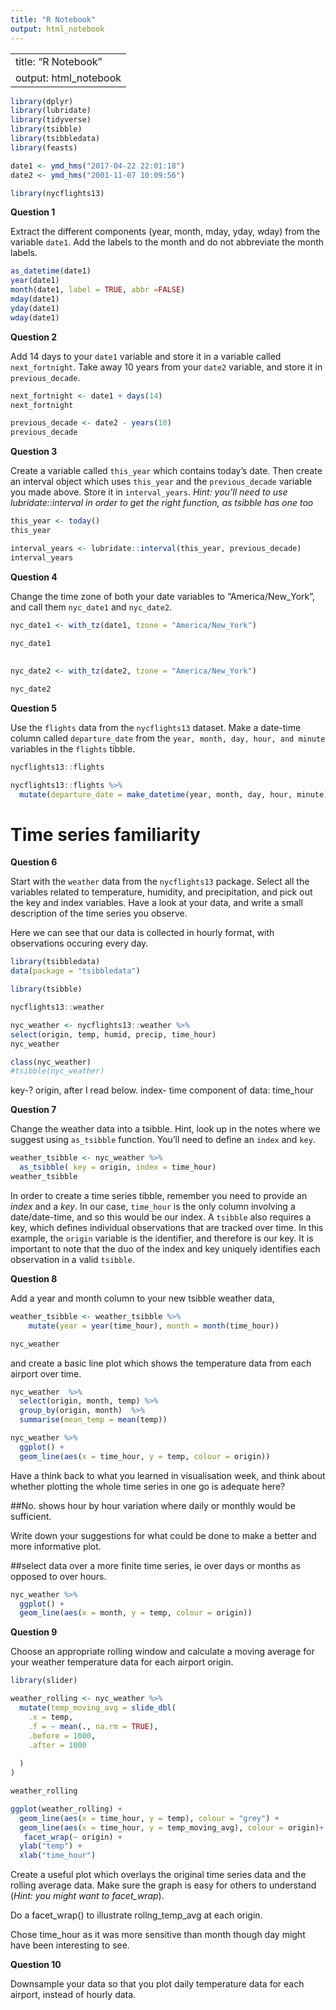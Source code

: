 ```yaml
---
title: "R Notebook"
output: html_notebook
---
```


---
title: "R Notebook"
output: html_notebook
---

```r
library(dplyr)
library(lubridate)
library(tidyverse)
library(tsibble)
library(tsibbledata)
library(feasts)

date1 <- ymd_hms("2017-04-22 22:01:18")
date2 <- ymd_hms("2001-11-07 10:09:56")
```

```r
library(nycflights13)
```


**Question 1**  

Extract the different components (year, month, mday, yday, wday) from the variable `date1`. Add the labels to the month and do not abbreviate the month labels. 


```r
as_datetime(date1)
year(date1)
month(date1, label = TRUE, abbr =FALSE)
mday(date1)
yday(date1)
wday(date1)

```

**Question 2**  

Add 14 days to your `date1` variable and store it in a variable called `next_fortnight`. 
Take away 10 years from your `date2` variable, and store it in `previous_decade`. 

```r
next_fortnight <- date1 + days(14)
next_fortnight
```

```r
previous_decade <- date2 - years(10)
previous_decade
```

**Question 3**  

Create a variable called `this_year` which contains today's date. Then create an interval object which uses `this_year` and the `previous_decade` variable you made above. Store it in `interval_years`. 
*Hint: you'll need to use lubridate::interval in order to get the right function, as tsibble has one too*  


```r
this_year <- today()
this_year

interval_years <- lubridate::interval(this_year, previous_decade)
interval_years
```



**Question 4**    

Change the time zone of both your date variables to "America/New_York", and call them `nyc_date1` and `nyc_date2`. 

```r
nyc_date1 <- with_tz(date1, tzone = "America/New_York")
                     
nyc_date1

  
nyc_date2 <- with_tz(date2, tzone = "America/New_York")

nyc_date2

```


**Question 5**  

Use the `flights` data from the `nycflights13` dataset. Make a date-time column called `departure_date` from the `year, month, day, hour, and minute` variables in the `flights` tibble.

```r
nycflights13::flights
```

```r
nycflights13::flights %>% 
  mutate(departure_date = make_datetime(year, month, day, hour, minute))

```


# Time series familiarity 


**Question 6**  

Start with the `weather` data from the `nycflights13` package. Select all the variables related to temperature, humidity, and precipitation, and pick out the key and index variables. Have a look at your data, and write a small description of the time series you observe. 

Here we can see that our data is collected in hourly format, with observations occuring every day. 
```r

library(tsibbledata)
data(package = "tsibbledata")
```

```r
library(tsibble)
```

```r
nycflights13::weather
```

```r
nyc_weather <- nycflights13::weather %>% 
select(origin, temp, humid, precip, time_hour)
nyc_weather
```

```r
class(nyc_weather)
#tsibble(nyc_weather)
```


key-? origin, after I read below.
index- time component of data: time_hour


**Question 7**  

Change the weather data into a tsibble. Hint, look up in the notes where we suggest using `as_tsibble` function. You'll need to define an `index` and `key`.


```r
weather_tsibble <- nyc_weather %>% 
  as_tsibble( key = origin, index = time_hour)
weather_tsibble
```


In order to create a time series tibble, remember you need to provide an *index* and a *key*. In our case, `time_hour` is the only column involving a date/date-time, and so this would be our index. A `tsibble` also requires a key, which defines individual observations that are tracked over time. In this example, the `origin` variable is the identifier, and therefore is our key. It is important to note that the duo of the index and key uniquely identifies each observation in a valid `tsibble`.   

**Question 8**  

Add a year and month column to your new tsibble weather data, 

```r
weather_tsibble <- weather_tsibble %>% 
    mutate(year = year(time_hour), month = month(time_hour))

nyc_weather
```

and create a basic line plot which shows the temperature data from each airport over time.

```r
nyc_weather  %>% 
  select(origin, month, temp) %>% 
  group_by(origin, month)  %>% 
  summarise(mean_temp = mean(temp))
```
```r
nyc_weather %>% 
  ggplot() +
  geom_line(aes(x = time_hour, y = temp, colour = origin))
```


Have a think back to what you learned in visualisation week, and think about whether plotting the whole time series in one go is adequate here? 

##No. shows hour by hour variation where daily or monthly would be sufficient.

Write down your suggestions for what could be done to make a better and more informative plot. 

##select data over a more finite time series, ie over days or months as opposed to over hours.

```r
nyc_weather %>% 
  ggplot() +
  geom_line(aes(x = month, y = temp, colour = origin))
```


**Question 9**  

Choose an appropriate rolling window and calculate a moving average for your weather temperature data for each airport origin. 
```r
library(slider)

weather_rolling <- nyc_weather %>% 
  mutate(temp_moving_avg = slide_dbl(
    .x = temp,
    .f = ~ mean(., na.rm = TRUE),
    .before = 1000,
    .after = 1000
    
  )
)

weather_rolling
```


```r
ggplot(weather_rolling) +
  geom_line(aes(x = time_hour, y = temp), colour = "grey") +
  geom_line(aes(x = time_hour, y = temp_moving_avg), colour = origin)+
   facet_wrap(~ origin) + 
  ylab("temp") + 
  xlab("time_hour")
```


Create a useful plot which overlays the original time series data and the rolling average data. Make sure the graph is easy for others to understand (*Hint: you might want to facet_wrap*). 

Do a facet_wrap() to illustrate rollng_temp_avg at each origin.

Chose time_hour as it was more sensitive than month though day might have been  interesting to see.



**Question 10**  

Downsample your data so that you plot daily temperature data for each airport, instead of hourly data. 


<br>

